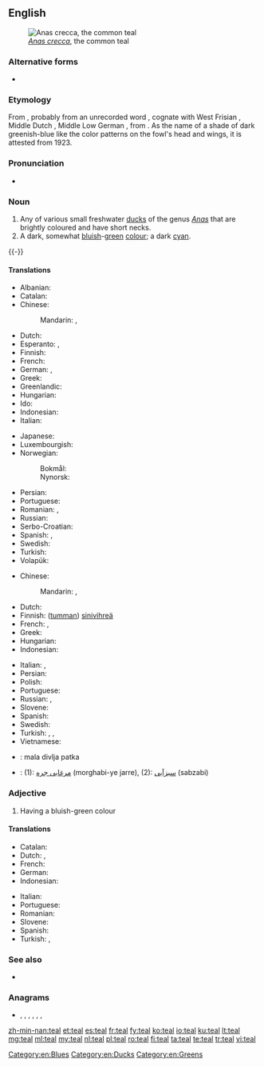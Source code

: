 {{also|TEAL}}
==English==
{{wikipedia}}
[[Image:Sarcelleh 1.jpg|thumb|''[[Anas crecca]]'', the common teal]]

===Alternative forms===
* {{l|en|teale}} {{qualifier|obsolete}}

===Etymology===
From {{etyl|enm|en}} {{m|enm|tele}}, probably from an unrecorded {{etyl|ang|en}} word {{m|ang|*tǣle}}, cognate with West Frisian {{m|fy|tjilling||teal}}, Middle Dutch {{m|dum|teling}} {{gloss|"teal"; Modern Dutch {{m|nl|taling}}}}, Middle Low German {{m|gml|telink}}, from {{etyl|gem-pro|en}} {{m|gem-pro|*tailijaz}}. As the name of a shade of dark greenish-blue like the color patterns on the fowl's head and wings, it is attested from 1923.

===Pronunciation===
* {{rhymes|iːl|lang=en}}

===Noun===
{{en-noun}}

# Any of various small freshwater [[duck]]s of the genus ''[[Anas]]'' that are brightly coloured and have short necks.
# A dark, somewhat [[bluish]]-[[green]] [[color|colour]]; a dark [[cyan]].
#: {{color panel|008888}}

{{-}}

====Translations====
{{trans-top|duck}}
* Albanian: {{t+|sq|bajukë}}
* Catalan: {{t|ca|xarxet comú}}
* Chinese:
*: Mandarin: {{t+|cmn|水鴨|sc=Hani}}, {{t+|cmn|水鸭|tr=shuǐyā|sc=Hani}}
* Dutch: {{t+|nl|taling|m}}
* Esperanto: {{t+|eo|kreko}}, {{t|eo|krekanaso}}
* Finnish: {{t+|fi|tavi}}
* French: {{t+|fr|sarcelle|f}}
* German: {{t|de|Krickente|f}}, {{t|de|Kriekente|f}}
* Greek: {{t+|el|αγριόπαπια|f}}
* Greenlandic: {{t|kl|qeerlutoornaq}}
* Hungarian: {{t+|hu|réce}}
* Ido: {{t+|io|sarcelo}}
* Indonesian: {{t+|id|itik}}
* Italian: {{t|it|alzavola}}
{{trans-mid}}
* Japanese: {{t|ja|小鴨|tr=こがも, kogamo}}
* Luxembourgish: {{t|lb|Wanterint|f}}
* Norwegian:
*: Bokmål: {{t|no|krikkand|m|f}}
*: Nynorsk: {{t|nn|krikkand|f}}
* Persian: {{t|fa|خوتکا|tr=xutkâ|sc=fa-Arab}}
* Portuguese: {{t|pt|patinho|m}}
* Romanian: {{t+|ro|lișiță|f}}, {{t|ro|sarselă|f}}
* Russian: {{t+|ru|чиро́к|m}}
* Serbo-Croatian: {{t+|sh|kržulja|f}}
* Spanish: {{t|es|cerceta|f}}, {{t|es|barraquete|m}}
* Swedish: {{t+|sv|kricka|c}}
* Turkish: {{t+|tr|çakırkanat}}
* Volapük: {{t|vo|krek}}
{{trans-bottom}}

{{trans-top|colour}}
* Chinese:
*: Mandarin: {{t|cmn|藍綠色|sc=Hani}}, {{t|cmn|蓝绿色|tr=lánlǜsè|sc=Hani}}
* Dutch: {{t|nl|appelblauwzeegroen|n}}
* Finnish: ([[tumma]]n) [[sinivihreä]]
* French: {{t|fr|bleu sarcelle}}, {{t+|fr|bleu pétrole}}
* Greek: {{t|el|βαθυκύανο|n}}
* Hungarian: {{t+|hu|kékeszöld}}
* Indonesian: {{t+|id|itik}}
{{trans-mid}}
* Italian: {{t|it|blu petrolio}}, {{t|it|foglia di tè}}
* Persian: {{t|fa|سبز دودی|tr=sabz-e dudi|sc=fa-Arab}}
* Polish: {{t|pl|barwa morska|n}}
* Portuguese: {{t+|pt|azul-petróleo}}
* Russian: {{t+|ru|зеленова́то-голубо́й|m}} {{qualifier|цвет}}, {{t+|ru|цвет морской волны|m|sc=Cyrl}}
* Slovene: {{t|sl|turkizna}}
* Spanish: {{t|es|azul petróleo|m}}
* Swedish: {{t|sv|teal}}
* Turkish: {{t+|tr|teal}}, {{t|tr|petrol yeşili}}, {{t+|tr|ördekbaşı}}
* Vietnamese: {{t|vi|mòng két.}}
{{trans-bottom}}

{{checktrans-top}}
* {{ttbc|sh}}: mala divlja patka {{g|f}}
* {{ttbc|fa}}: (1): [[مرغابی جره]] (morghabi-ye jarre), (2): [[سبزآبی]] (sabzabi)
{{trans-bottom}}

===Adjective===
{{en-adj}}

# Having a bluish-green colour

====Translations====
{{trans-top|colour}}
* Catalan: {{t|ca|xarxet}}
* Dutch: {{t|nl|appelblauwzeegroen}}, {{t|nl|appelblauwzeegroene}}
* French: {{t+|fr|sarcelle|m}}
* German: {{t|de|petrolblau}}
* Indonesian: {{t+|id|itik}}
{{trans-mid}}
* Italian: {{t|it|foglia di tè}}
* Portuguese: {{t+|pt|azul-petróleo}}
* Romanian: {{t|ro|albastru-verzui}}
* Slovene: {{t|sl|turkizen}}
* Spanish: {{t|es|azul petróleo}}
* Turkish: {{t|tr|petrol yeşili}}, {{t+|tr|ördekbaşı}}
{{trans-bottom}}

===See also===
{{table:colors/en}}
* {{list:blues/en}}

===Anagrams===
* {{l|en|et al.}}, {{l|en|ETLA}}, {{l|en|late}}, {{l|en|leat}}, {{l|en|tael}}, {{l|en|tale}}, {{l|en|tela}}

[[Category:en:Blues]]
[[Category:en:Ducks]]
[[Category:en:Greens]]

[[zh-min-nan:teal]]
[[et:teal]]
[[es:teal]]
[[fr:teal]]
[[fy:teal]]
[[ko:teal]]
[[io:teal]]
[[ku:teal]]
[[lt:teal]]
[[mg:teal]]
[[ml:teal]]
[[my:teal]]
[[nl:teal]]
[[pl:teal]]
[[ro:teal]]
[[fi:teal]]
[[ta:teal]]
[[te:teal]]
[[tr:teal]]
[[vi:teal]]